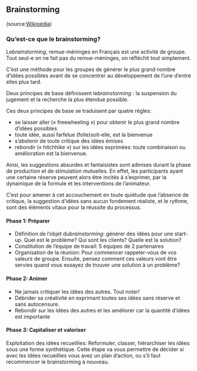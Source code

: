 ## Brainstorming

<section id="brainstorming" class="level2"><p>(source:<span></span><a href="https://fr.wikipedia.org/wiki/Brainstorming">Wikipédia</a>)</p><section id="quest-ce-que-le-brainstorming" class="level3"><h3>Qu’est-ce que le brainstorming?&nbsp;</h3><p>Le<span></span><em>brainstorming</em>, remue-méninges en Français est une activité de groupe. Tout seul-e on ne fait pas du remue-méninges, on réfléchit tout simplement.</p><p>C’est une méthode pour les groupes de générer le plus grand nombre d’idées possibles avant de se concentrer au développement de l’une d’entre elles plus tard.</p><p>Deux principes de base définissent le<span></span><em>brainstorming</em>&nbsp;: la suspension du jugement et la recherche la plus étendue possible.</p><p>Ces deux principes de base se traduisent par quatre règles:</p><ul><li>se laisser aller («&nbsp;freewheeling&nbsp;») pour obtenir le plus grand nombre d’idées possibles</li><li>toute idée, aussi farfelue (folle)<span></span>soit-elle, est la bienvenue</li><li>s’abstenir de toute critique des idées émises</li><li>rebondir («&nbsp;hitchhike&nbsp;») sur les idées exprimées: toute combinaison ou amélioration est la bienvenue.</li></ul><p>Ainsi, les suggestions absurdes et fantaisistes sont admises durant la phase de production et de stimulation mutuelles. En effet, les participants ayant une certaine réserve peuvent alors être incités à s’exprimer, par la dynamique de la formule et les interventions de l’animateur.</p><p>C’est pour amener à cet accouchement en toute quiétude que l’absence de critique, la suggestion d’idées sans aucun fondement réaliste, et le rythme, sont des éléments vitaux pour la réussite du processus.</p><section id="phase-1-préparer" class="level4"><h4>Phase 1: Préparer</h4><ul><li>Définition de l’objet du<span></span><em>brainstorming</em>: générer des idées pour une start-up. Quel est le problème? Qui sont les clients? Quelle est la solution?</li><li>Constitution de l’équipe de travail: 5 équipes de 2 partenaires</li><li>Organisation de la réunion: Pour commencer rappeler-vous de vos valeurs de groupe. Ensuite, pensez comment ces valeurs vont être servies quand vous essayez de trouver une solution à un problème?</li></ul></section><section id="phase-2-animer" class="level4"><h4>Phase 2: Animer</h4><ul><li>Ne jamais critiquer les idées des autres. Tout noter!</li><li>Débrider sa créativité en exprimant toutes ses idées sans réserve et sans autocensure.</li><li>Rebondir sur les idées des autres et les améliorer car la quantité d’idées est importante</li></ul></section><section id="phase-3-capitaliser-et-valoriser" class="level4"><h4>Phase 3: Capitaliser et valoriser</h4><p>Exploitation des idées recueillies: Reformuler, classer, hiérarchiser les idées sous une forme synthétique. Cette étape va vous permettre de décider si avec les idées recueillies vous avez un plan d’action, ou s’il faut recommencer le brainstorming à nouveau.</p></section></section></section>

<section class="footnotes footnotes-end-of-document" role="doc-endnotes"><p></p></section>

